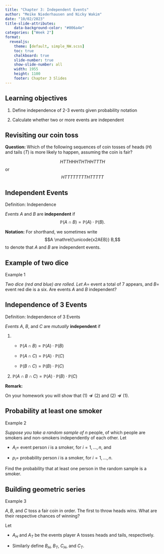 ```yaml
---
title: "Chapter 3: Independent Events"
author: "Meike Niederhausen and Nicky Wakim"
date: "10/02/2023"
title-slide-attributes:
    data-background-color: "#006a4e"
categories: ["Week 2"]
format: 
  revealjs:
    theme: [default, simple_NW.scss]
    toc: true
    chalkboard: true
    slide-number: true
    show-slide-number: all
    width: 1955
    height: 1100
    footer: Chapter 3 Slides
---
```


## Learning objectives

1.  Define independence of 2-3 events given probability notation

2.  Calculate whether two or more events are independent

## Revisiting our coin toss

**Question:** Which of the following sequences of coin tosses of heads ($H$) and tails ($T$) is more likely to happen, assuming the coin is fair?

$$HTTHHHTHTHHTTTH$$ or $$HTTTTTTTTHTTTTT$$

## Independent Events

::: definition
::: def-title
Definition: Independence
:::

::: def-cont
*Events* $A$ and $B$ are **independent** if $$\mathbb{P}(A \cap B) = \mathbb{P}(A) \cdot  \mathbb{P}(B).$$
:::
:::

**Notation:** For shorthand, we sometimes write $$A \mathrel{\unicode{x2AEB}} B,$$ to denote that $A$ and $B$ are independent events.

## Example of two dice

::: example
::: ex-title
Example 1
:::

::: ex-cont
*Two dice (red and blue) are rolled. Let* $A =$ event a total of 7 appears, and $B =$ event red die is a six. Are events $A$ and $B$ independent?
:::
:::

## Independence of 3 Events

::: definition
::: def-title
Definition: Independence of 3 Events
:::

::: def-cont
*Events* $A$, $B$, and $C$ are *mutually* **independent** if

1.  

    -   $\mathbb{P}(A \cap B) = \mathbb{P}(A) \cdot \mathbb{P}(B)$

    -   $\mathbb{P}(A \cap C) = \mathbb{P}(A) \cdot \mathbb{P}(C)$

    -   $\mathbb{P}(B \cap C) = \mathbb{P}(B) \cdot \mathbb{P}(C)$

2.  $\mathbb{P}(A \cap B \cap C) = \mathbb{P}(A) \cdot \mathbb{P}(B) \cdot \mathbb{P}(C)$
:::
:::

**Remark:**

On your homework you will show that $(1) \not \Rightarrow (2)$ and $(2) \not \Rightarrow (1)$.

## Probability at least one smoker

::: example
::: ex-title
Example 2
:::

::: ex-cont
*Suppose you take a random sample of* $n$ people, of which people are smokers and non-smokers independently of each other. Let

-   $A_i =$ event person $i$ is a smoker, for $i=1, \ldots ,n$, and

-   $p_i =$ probability person $i$ is a smoker, for $i=1, \ldots ,n$.

Find the probability that at least one person in the random sample is a smoker.
:::
:::

## Building geometric series {visibility="hidden"}

::: example
::: ex-title
Example 3
:::

::: ex-cont
$A, B,$ and $C$ toss a fair coin in order. The first to throw heads wins. What are their respective chances of winning?
:::
:::

Let

-   $A_H$ and $A_T$ be the events player A tosses heads and tails, respectively.

-   Similarly define $B_H$, $B_T$, $C_H$, and $C_T$.
